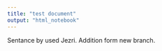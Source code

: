 ```yaml
---
title: "test document"
output: "html_notebook"
---
```


Sentance by used Jezri. 
Addition form new branch.
